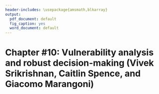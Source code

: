 ```yaml
---
header-includes: \usepackage{amsmath,blkarray}
output:
  pdf_document: default
  fig_caption: yes
  word_document: default
---
```


# Chapter #10: Vulnerability analysis and robust decision-making (Vivek Srikrishnan, Caitlin Spence, and Giacomo Marangoni)
